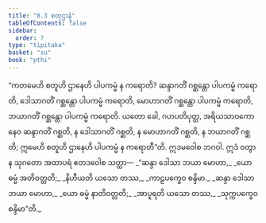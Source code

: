 ```yaml
---
title: "8.3 စတုဌာနံ"
tableOfContents: false
sidebar:
  order: 7
type: "tipitaka"
basket: "su"
book: "pthi"
---
```



<DynamicBreadcrumb />

<Division number="246" book="pthi">

<Paragraph number="582" book="pthi">
“ကတမေဟိ စတူဟိ ဌာနေဟိ ပါပကမ္မံ န ကရောတိ? ဆန္ဒာဂတိံ ဂစ္ဆန္တော ပါပကမ္မံ ကရောတိ, ဒေါသာဂတိံ ဂစ္ဆန္တော ပါပကမ္မံ ကရောတိ, မောဟာဂတိံ ဂစ္ဆန္တော ပါပကမ္မံ ကရောတိ, ဘယာဂတိံ ဂစ္ဆန္တော ပါပကမ္မံ ကရောတိ. ယတော ခေါ, ဂဟပတိပုတ္တ, အရိယသာဝကော နေဝ ဆန္ဒာဂတိံ ဂစ္ဆတိ, န ဒေါသာဂတိံ ဂစ္ဆတိ, န မောဟာဂတိံ ဂစ္ဆတိ, န ဘယာဂတိံ ဂစ္ဆတိ; ဣမေဟိ စတူဟိ ဌာနေဟိ ပါပကမ္မံ န ကရောတီ”တိ. ဣဒမဝေါစ ဘဂဝါ. ဣဒံ ဝတွာန သုဂတော အထာပရံ ဧတဒဝေါစ သတ္ထာ—
</Paragraph>

<Paragraph number="583" type="verses" book="pthi">
_“ဆန္ဒာ ဒေါသာ ဘယာ မောဟာ,_  
_ယော ဓမ္မံ အတိဝတ္တတိ;_  
_နိဟီယတိ ယသော တဿ,_  
_ကာဠပက္ခေဝ စန္ဒိမာ._  

</Paragraph>

<Paragraph number="584" type="verses" book="pthi">
_ဆန္ဒာ ဒေါသာ ဘယာ မောဟာ,_  
_ယော ဓမ္မံ နာတိဝတ္တတိ;_  
_အာပူရတိ ယသော တဿ,_  
_သုက္ကပက္ခေဝ စန္ဒိမာ”တိ._
</Paragraph>
</Division>